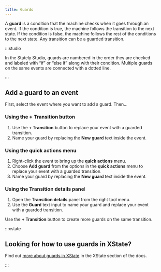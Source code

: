 ```yaml
---
title: Guards
---
```



A **guard** is a condition that the machine checks when it goes through an event. If the condition is true, the machine follows the transition to the next state. If the condition is false, the machine follows the rest of the conditions to the next state. Any transition can be a guarded transition.

<p>
<ThemedImage
  alt="A video player state machine with an initial Paused State and a Playing state. The transition from Playing to Paused has a guard numbered 1 and labeled ‘If time left is zero’. The first guard is joined to a second guard by a dotted line. The second guard is numbered 2 and is labeled ‘Else if time left is more than zero.’ The second guard’s transition targets the Playing state."
  sources={{
    light: useBaseUrl('/transitions-and-events/guards/guards.png'),
    dark: useBaseUrl('/transitions-and-events/guards/guards-dm.png'),
  }}
/>
</p>

:::studio

In the Stately Studio, guards are numbered in the order they are checked and labeled with “if” or “else if” along with their condition. Multiple guards on the same events are connected with a dotted line.

:::

<!--TODO: Why you might use a guard with example.-->

## Add a guard to an event

First, select the event where you want to add a guard. Then…

### Using the **+ Transition** button

1. Use the **+ Transition** button to replace your event with a guarded transition.
2. Name your guard by replacing the **New guard** text inside the event.

### Using the **quick actions** menu

1. Right-click the event to bring up the **quick actions** menu.
2. Choose **Add guard** from the options in the **quick actions** menu to replace your event with a guarded transition.
3. Name your guard by replacing the **New guard** text inside the event.

### Using the **Transition details** panel

1. Open the **Transition details** panel from the right tool menu.
2. Use the **Guard** text input to name your guard and replace your event with a guarded transition.

Use the **+ Transition** button to create more guards on the same transition.

:::xstate 

## Looking for how to use guards in XState?

Find out [more about guards in XState](../xstate/transitions-and-choices/guards.mdx) in the XState section of the docs.

:::